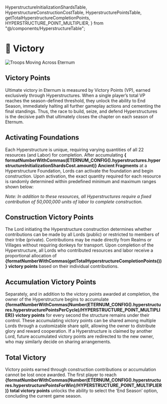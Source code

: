   HyperstructureInitializationShardsTable,
  HyperstructureConstructionCostTable,
  HyperstructurePointsTable,
  getTotalHyperstructureCompletionPoints,
  HYPERSTRUCTURE_POINT_MULTIPLIER,
} from "@/components/HyperstructureTable";

# 👑 Victory

<img src="/images/covers/07.png" alt="Troops Moving Across Eternum" className="w-full rounded-lg my-6" />

## Victory Points

Ultimate victory in Eternum is measured by Victory Points (VP), earned exclusively through Hyperstructures. When a
single player’s total VP reaches the season-defined threshold, they unlock the ability to End Season, immediately
halting all further gameplay actions and cementing the final standings. Thus, the race to build, seize, and defend
Hyperstructures is the decisive path that ultimately closes the chapter on each season of Eternum.

## Activating Foundations

Each Hyperstructure is unique, requiring varying quantities of all 22 resources (and Labor) for completion. After
accumulating **{ formatNumberWithCommas(ETERNUM_CONFIG().hyperstructures.hyperstructureInitializationShardsCost.amount)}
Ancient Fragments** at a Hyperstructure Foundation, Lords can activate the foundation and begin construction. Upon
activation, the exact quantity required for each resource is randomly determined within predefined minimum and maximum
ranges shown below:

<HyperstructureInitializationShardsTable />

<HyperstructureConstructionCostTable />

_Note: In addition to these resources, all Hyperstructures require a fixed contribution of 50,000,000 units of labor to
complete construction._

## Construction Victory Points

The Lord initiating the Hyperstructure construction determines whether contributions can be made by all Lords (public)
or restricted to members of their tribe (private). Contributions may be made directly from Realms or Villages without
requiring donkeys for transport. Upon completion of the Hyperstructure, all Lords who contributed resources and labor
receive a proportional allocation of **{formatNumberWithCommas(getTotalHyperstructureCompletionPoints())} victory
points** based on their individual contributions.

## Accumulation Victory Points

Separately, and in addition to the victory points awarded at completion, the owner of the Hyperstructure begins to
accumulate
**{formatNumberWithCommas(Number(ETERNUM_CONFIG().hyperstructures.hyperstructurePointsPerCycle)/HYPERSTRUCTURE_POINT_MULTIPLIER)}
victory points** for every second the structure remains under their control. These accumulating victory points can be
shared among multiple Lords through a customizable share split, allowing the owner to distribute glory and reward
cooperation. If a Hyperstructure is claimed by another Lord, future accumulated victory points are redirected to the new
owner, who may similarly decide on sharing arrangements.

## Total Victory

Victory points earned through construction contributions or accumulation cannot be lost once awarded. The first player
to reach
**{formatNumberWithCommas(Number(ETERNUM_CONFIG().hyperstructures.hyperstructurePointsForWin)/HYPERSTRUCTURE_POINT_MULTIPLIER)}
total victory points** unlocks the ability to select the ‘End Season’ option, concluding the current game season.

<HyperstructurePointsTable />
